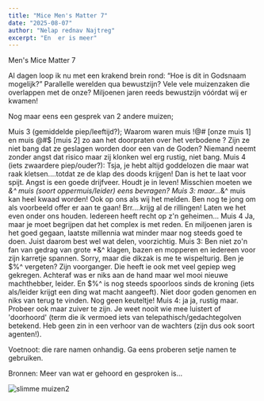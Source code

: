 ```yaml
---
title: "Mice Men's Matter 7"
date: "2025-08-07"
author: "Nelap rednav Najtreg"
excerpt: "En  er is meer"
---
```

Men's Mice Matter 7

Al dagen loop ik nu met een krakend brein rond: “Hoe is dit in Godsnaam mogelijk?”
Parallelle werelden qua bewustzijn? Vele vele muizenzaken die overlappen met de onze?
Miljoenen jaren reeds bewustzijn vóórdat wij er kwamen!

Nog maar eens een gesprek van 2 andere muizen;

Muis 3 (gemiddelde piep/leeftijd?);
Waarom waren muis !@# [onze muis 1] en muis @#$ [muis 2] zo aan het doorpraten over het verbodene ? Zijn ze niet bang dat ze geslagen worden door een van de Goden?
Niemand neemt zonder angst dat risico maar zij klonken wel erg rustig, niet bang.
Muis 4 (iets zwaardere piep/ouder?):
Tsja, je hebt altijd goddelozen die maar wat raak kletsen....totdat ze de klap des doods krijgen! Dan is het te laat voor spijt. Angst is een goede drijfveer. Houdt je in leven!
Misschien moeten we *&^ muis (soort oppermuis/leider) eens bevragen?
Muis 3: maar...*&^ muis kan heel kwaad worden! Ook op ons als wij het melden.
Ben nog te jong om als voorbeeld offer er aan te gaan! Brr....krijg al de rillingen!
Laten we het even onder ons houden. Iedereen heeft recht op z'n geheimen...
Muis 4 Ja, maar je moet begrijpen dat het complex is met reden. En miljoenen jaren is het goed gegaan, laatste millennia wat minder maar nog steeds goed te doen.
Juist daarom best wel wat delen, voorzichtig.
Muis 3: Ben niet zo'n fan van gedrag van grote *&^ klagen, bazen en mopperen en iedereen voor zijn karretje spannen. Sorry, maar die dikzak is me te wispelturig.
Ben je $%^ vergeten? Zijn voorganger. Die heeft ie ook met veel gepiep weg gekregen.
Achteraf was er niks aan de hand maar wel mooi nieuwe machthebber, leider. En $%^ is nog steeds spoorloos sinds de kroning (iets als/leider krijgt een ding wat macht aangeeft).
Niet door goden genomen en niks van terug te vinden. Nog geen keuteltje!
Muis 4: ja ja, rustig maar. Probeer ook maar zuiver te zijn. Je weet nooit wie mee luistert of 'doorhoord' (term die ik vermoed iets van telepathisch/gedachtegolven betekend.
Heb geen zin in een verhoor van de wachters (zijn dus ook soort agenten!).


Voetnoot: die rare namen onhandig. Ga eens proberen setje namen te gebruiken.

Bronnen: Meer van wat er gehoord en gesproken is...

![slimme muizen2](/1muis-smart2.jpg)
